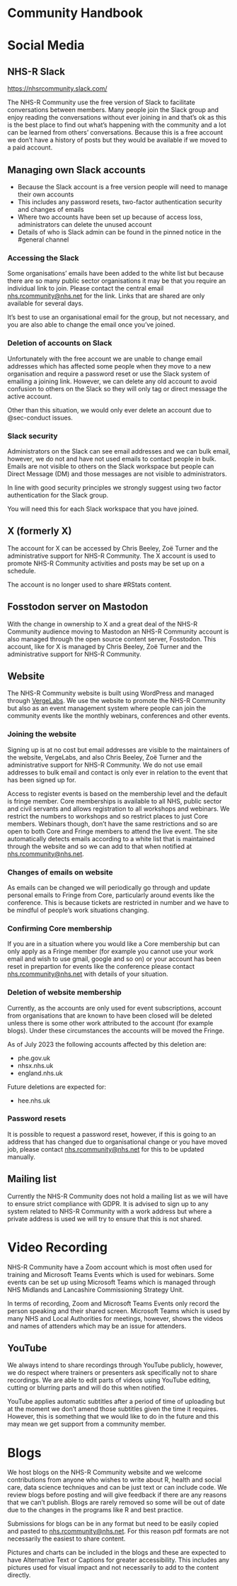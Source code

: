 # Community Handbook {.unnumbered}

# Social Media

## NHS-R Slack

[https://nhsrcommunity.slack.com/](https://nhsrcommunity.slack.com/)

The NHS-R Community use the free version of Slack to facilitate conversations between members.
Many people join the Slack group and enjoy reading the conversations without ever joining in and that's ok as this is the best place to find out what's happening with the community and a lot can be learned from others' conversations.
Because this is a free account we don't have a history of posts but they would be available if we moved to a paid account.

:::{.callout-important collapse=false appearance='default' icon=true}
## Managing own Slack accounts
- Because the Slack account is a free version people will need to manage their own accounts
- This includes any password resets, two-factor authentication security and changes of emails
- Where two accounts have been set up because of access loss, administrators can delete the unused account
- Details of who is Slack admin can be found in the pinned notice in the #general channel
:::


### Accessing the Slack

Some organisations' emails have been added to the white list but because there are so many public sector organisations it may be that you require an individual link to join. Please contact the central email [nhs.rcommunity@nhs.net](nhs.rcommunity@nhs.net) for the link. 
Links that are shared are only available for several days.

It's best to use an organisational email for the group, but not necessary, and you are also able to change the email once you've joined.

### Deletion of accounts on Slack

Unfortunately with the free account we are unable to change email addresses which has affected some people when they move to a new organisation and require a password reset or use the Slack system of emailing a joining link.
However, we can delete any old account to avoid confusion to others on the Slack so they will only tag or direct message the active account.

Other than this situation, we would only ever delete an account due to @sec-conduct issues.

### Slack security

Administrators on the Slack can see email addresses and we can bulk email, however, we do not and have not used emails to contact people in bulk. Emails are not visible to others on the Slack workspace but people can Direct Message (DM) and those messages are not visible to administrators. 

In line with good security principles we strongly suggest using two factor authentication for the Slack group.

::: {.callout-note}
You will need this for each Slack workspace that you have joined.
:::

## X (formerly X)

The account for X can be accessed by Chris Beeley, Zoë Turner and the administrative support for NHS-R Community. 
The X account is used to promote NHS-R Community activities and posts may be set up on a schedule.

The account is no longer used to share #RStats content.

## Fosstodon server on Mastodon

With the change in ownership to X and a great deal of the NHS-R Community audience moving to Mastodon an NHS-R Community account is also managed through the open source content server, Fosstodon.
This account, like for X is managed by Chris Beeley, Zoë Turner and the administrative support for NHS-R Community.

## Website

The NHS-R Community website is built using WordPress and managed through [VergeLabs](https://vergelabs.co.uk/).
We use the website to promote the NHS-R Community but also as an event management system where people can join the community events like the monthly webinars, conferences and other events.

### Joining the website

Signing up is at no cost but email addresses are visible to the maintainers of the website, VergeLabs, and also Chris Beeley, Zoë Turner and the administrative support for NHS-R Community.
We do not use email addresses to bulk email and contact is only ever in relation to the event that has been signed up for.

Access to register events is based on the membership level and the default is fringe member.
Core memberships is available to all NHS, public sector and civil servants and allows registration to all workshops and webinars.
We restrict the numbers to workshops and so restrict places to just Core members.
Webinars though, don't have the same restrictions and so are open to both Core and Fringe members to attend the live event. 
The site automatically detects emails according to a white list that is maintained through the website and so we can add to that when notified at [nhs.rcommunity@nhs.net](mailto:nhs.rcommunity@nhs.net).

### Changes of emails on website

As emails can be changed we will periodically go through and update personal emails to Fringe from Core, particularly around events like the conference.
This is because tickets are restricted in number and we have to be mindful of people's work situations changing.

### Confirming Core membership

If you are in a situation where you would like a Core membership but can only apply as a Fringe member (for example you cannot use your work email and wish to use gmail, google and so on) or your account has been reset in prepartion for events like the conference please contact [nhs.rcommunity@nhs.net](mailto:nhs.rcommunity@nhs.net) with details of your situation.

### Deletion of website membership

Currently, as the accounts are only used for event subscriptions, account from organisations that are known to have been closed will be deleted unless there is some other work attributed to the account (for example blogs).
Under these circumstances the accounts will be moved the Fringe.

As of July 2023 the following accounts affected by this deletion are:

- phe.gov.uk
- nhsx.nhs.uk
- england.nhs.uk

Future deletions are expected for:

- hee.nhs.uk


### Password resets

It is possible to request a password reset, however, if this is going to an address that has changed due to organisational change or you have moved job, please contact [nhs.rcommunity@nhs.net](mailto:nhs.rcommunity@nhs.net) for this to be updated manually.

## Mailing list

Currently the NHS-R Community does not hold a mailing list as we will have to ensure strict compliance with GDPR.
It is advised to sign up to any system related to NHS-R Community with a work address but where a private address is used we will try to ensure that this is not shared.

# Video Recording

NHS-R Community have a Zoom account which is most often used for training and Microsoft Teams Events which is used for webinars.
Some events can be set up using Microsoft Teams which is managed through NHS Midlands and Lancashire Commissioning Strategy Unit.

In terms of recording, Zoom and Microsoft Teams Events only record the person speaking and their shared screen.
Microsoft Teams which is used by many NHS and Local Authorities for meetings, however, shows the videos and names of attenders which may be an issue for attenders.

## YouTube

We always intend to share recordings through YouTube publicly, however, we do respect where trainers or presenters ask specifically not to share recordings.
We are able to edit parts of videos using YouTube editing, cutting or blurring parts and will do this when notified.

YouTube applies automatic subtitles after a period of time of uploading but at the moment we don't amend those subtitles given the time it requires.
However, this is something that we would like to do in the future and this may mean we get support from a community member.

# Blogs

We host blogs on the NHS-R Community website and we welcome contributions from anyone who wishes to write about R, health and social care, data science techniques and can be just text or can include code.
We review blogs before posting and will give feedback if there are any reasons that we can't publish.
Blogs are rarely removed so some will be out of date due to the changes in the programs like R and best practice.

Submissions for blogs can be in any format but need to be easily copied and pasted to [nhs.rcommunity@nhs.net](mailto:nhs.rcommunity@nhs.net). 
For this reason pdf formats are not necessarily the easiest to share content.

Pictures and charts can be included in the blogs and these are expected to have Alternative Text or Captions for greater accessibility.
This includes any pictures used for visual impact and not necessarily to add to the content directly.